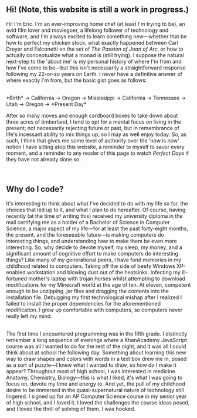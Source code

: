 ## Hi! (Note, this website is still a work in progress.)

Hi! I'm Eric. I'm an ever-improving home chef (at least I'm trying to be), an avid film lover and moviegoer, a lifelong follower of
technology and software, and I'm always excited to learn something new&mdash;whether that be how to perfect my chicken stock, what
exactly happened between Carl Dreyer and Falconetti on the set of *The Passion of Joan of Arc*, or how to actually conceptualize
what a monad is (still trying). I suppose the natural next-step to the 'about me' is my personal history of where I'm from and how
I've come to be&mdash;but this isn't necessarily a straightforward response following my 22-or-so years on Earth. I never have a
definitive answer of where exactly I'm from, but the basic gist goes as follows:

<div className="center text-[#e5c890]">
<br />
*Birth* &rarr; California &rarr; Oregon &rarr; Mississippi &rarr; California &rarr; Tennessee &rarr; Utah &rarr; Oregon &rarr; *Present Day*
<br />
</div>

After so many moves and enough cardboard boxes to take down about three acres of timberland, I tend to opt for a mental focus on living
in the present; not necessarily rejecting future or past, but in remembrance of life's incessant ability to mix things up; so I may as
well enjoy today. So, as such, I think that gives me some level of authority over the 'now is now' notion I have sitting atop this website,
a reminder to myself to savor every moment, and a reminder to any reader of this page to watch *Perfect Days* if they have not already done so.

<br />

## Why do I code?
It's interesting to think about what I've decided to do with my life so far, the choices that led up to it, and what I plan to do hereafter. Of course,
having recently (at the time of writing this) received my university diploma in the mail certifying me as a holder of a Bachelor of Science in
Computer Science, a major aspect of my life&mdash;for at least the past forty-eight months, the present, and the foreseeable future&mdash;is
making computers do interesting things, and understanding how to make them be even more interesting. So, why decide to devote myself, my sleep, my money, and a significant amount of cognitive effort to make computers do interesting things? Like many of my generational peers, I have fond memories in my childhood related to computers. Taking off the side of
beefy Windows XP-enabled workstation and blowing dust out of the heatsinks. Infecting my ill-fortuned mother's laptop with trojan horses
whilst attempting to download modifications for my Minecraft world at the age of ten. At eleven, competent enough to be unzipping .jar
files and dragging the contents into the installation file. Debugging my first technological mishap after I realized I failed to install
the proper dependencies for the aforementioned modification. I grew up comfortable with computers, so computers never really left my mind.

<br />
The first time I encountered programming was in the fifth grade. I distinctly remember a long sequence of evenings where a KhanAcademy
JavaScript course was all I wanted to do for the rest of the night, and it was all I could think about at school the following day. Something about learning this new way to draw shapes and colors with words in a text box drew me in, posed as a sort of puzzle&mdash;I knew what I wanted to draw, so how do I make it appear?
Throughout most of high school, I was interested in medicine. Anatomy, Chemistry, Biology&mdash;this is what I liked, it's what
I was going to focus on, devote my time and energy to. And yet, the pull of my childhood desire to be immersed in the quasi-supernatural
nature of technology still lingered. I signed up for an AP Computer Science course in my senior year of high school, and I loved it.
I loved the challenges the course ideas posed, and I loved the thrill of solving of them. I was hooked.

<br />
